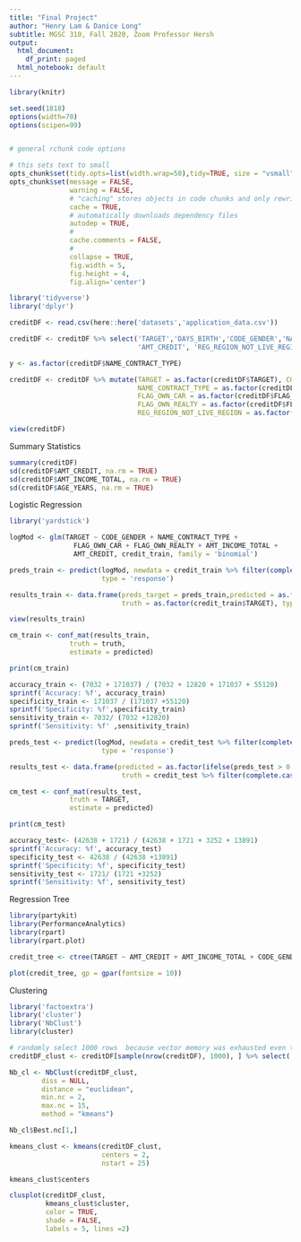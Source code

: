 ---
title: "Final Project"
author: "Henry Lam & Danice Long"
subtitle: MGSC 310, Fall 2020, Zoom Professor Hersh
output:
  html_document:
    df_print: paged
  html_notebook: default
---

```{r setup, include=FALSE}
library(knitr)

set.seed(1818)
options(width=70)
options(scipen=99)


# general rchunk code options

# this sets text to small
opts_chunk$set(tidy.opts=list(width.wrap=50),tidy=TRUE, size = "vsmall")  
opts_chunk$set(message = FALSE,                                          
               warning = FALSE,
               # "caching" stores objects in code chunks and only rewrites if you change things
               cache = TRUE,                               
               # automatically downloads dependency files
               autodep = TRUE,
               # 
               cache.comments = FALSE,
               # 
               collapse = TRUE,
               fig.width = 5,  
               fig.height = 4,
               fig.align='center')


```

```{r}
library('tidyverse')
library('dplyr')

creditDF <- read.csv(here::here('datasets','application_data.csv'))

creditDF <- creditDF %>% select('TARGET','DAYS_BIRTH','CODE_GENDER','NAME_CONTRACT_TYPE','FLAG_OWN_CAR', 'FLAG_OWN_REALTY', 'AMT_INCOME_TOTAL',
                                'AMT_CREDIT', 'REG_REGION_NOT_LIVE_REGION') %>% na.omit()


```

```{r}

y <- as.factor(creditDF$NAME_CONTRACT_TYPE)

creditDF <- creditDF %>% mutate(TARGET = as.factor(creditDF$TARGET), CODE_GENDER = as.factor(creditDF$CODE_GENDER), 
                                NAME_CONTRACT_TYPE = as.factor(creditDF$NAME_CONTRACT_TYPE),
                                FLAG_OWN_CAR = as.factor(creditDF$FLAG_OWN_CAR), 
                                FLAG_OWN_REALTY = as.factor(creditDF$FLAG_OWN_REALTY),
                                REG_REGION_NOT_LIVE_REGION = as.factor(creditDF$REG_REGION_NOT_LIVE_REGION), AGE_YEARS = DAYS_BIRTH / -365)

view(creditDF)
```

Summary Statistics
```{r}
summary(creditDF)
sd(creditDF$AMT_CREDIT, na.rm = TRUE)
sd(creditDF$AMT_INCOME_TOTAL, na.rm = TRUE)
sd(creditDF$AGE_YEARS, na.rm = TRUE)
```

Logistic Regression
```{r}
library('yardstick')

logMod <- glm(TARGET ~ CODE_GENDER + NAME_CONTRACT_TYPE + 
                FLAG_OWN_CAR + FLAG_OWN_REALTY + AMT_INCOME_TOTAL + 
                AMT_CREDIT, credit_train, family = 'binomial')

preds_train <- predict(logMod, newdata = credit_train %>% filter(complete.cases(TARGET)),
                       type = 'response')

results_train <- data.frame(preds_target = preds_train,predicted = as.factor(ifelse(preds_train > 0.09, 1, 0)), 
                            truth = as.factor(credit_train$TARGET), type = rep('train', length(preds_train)))

view(results_train)

cm_train <- conf_mat(results_train, 
               truth = truth,
               estimate = predicted)

print(cm_train)

accuracy_train <- (7032 + 171037) / (7032 + 12820 + 171037 + 55120)
sprintf('Accuracy: %f', accuracy_train)
specificity_train <- 171037 / (171037 +55120)
sprintf('Specificity: %f',specificity_train)
sensitivity_train <- 7032/ (7032 +12820)
sprintf('Sensitivity: %f' ,sensitivity_train)


```

```{r}

preds_test <- predict(logMod, newdata = credit_test %>% filter(complete.cases(TARGET)),
                       type = 'response')

results_test <- data.frame(predicted = as.factor(ifelse(preds_test > 0.09, 1, 0)), 
                            truth = credit_test %>% filter(complete.cases(TARGET)) %>% select(TARGET), type = rep('train', length(preds_test)))

cm_test <- conf_mat(results_test, 
               truth = TARGET,
               estimate = predicted)

print(cm_test)

accuracy_test<- (42638 + 1721) / (42638 + 1721 + 3252 + 13891)
sprintf('Accuracy: %f', accuracy_test)
specificity_test <- 42638 / (42638 +13891)
sprintf('Specificity: %f', specificity_test)
sensitivity_test <- 1721/ (1721 +3252)
sprintf('Sensitivity: %f', sensitivity_test)


```

Regression Tree
```{r, fig.width= 30, fig.height=15}
library(partykit)
library(PerformanceAnalytics)
library(rpart)   
library(rpart.plot)  

credit_tree <- ctree(TARGET ~ AMT_CREDIT + AMT_INCOME_TOTAL + CODE_GENDER, data = credit_train)

plot(credit_tree, gp = gpar(fontsize = 10))

```

Clustering 
```{r}
library('factoextra')
library('cluster')
library('NbClust')
library(cluster)

# randomly select 1000 rows  because vector memory was exhausted even though we have 64-bit RStudio
creditDF_clust <- creditDF[sample(nrow(creditDF), 1000), ] %>% select('AGE_YEARS', 'AMT_INCOME_TOTAL', 'AMT_CREDIT')
```

```{r}
Nb_cl <- NbClust(creditDF_clust, 
        diss = NULL, 
        distance = "euclidean",
        min.nc = 2, 
        max.nc = 15, 
        method = "kmeans")

Nb_cl$Best.nc[1,]
```

```{r}
kmeans_clust <- kmeans(creditDF_clust,
                       centers = 2,
                       nstart = 25)

kmeans_clust$centers
```

```{r}
clusplot(creditDF_clust,
         kmeans_clust$cluster,
         color = TRUE,
         shade = FALSE,
         labels = 5, lines =2)
```
